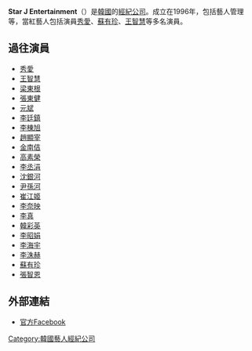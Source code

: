 {{Infobox Company 
|company_name = Star J Entertainment
|company_name_en  = 
|company_logo = 
|company_type = 
|original_text = 
|market_information = 
|foundation = 1996年
|location = {{KOR}}[[首爾特別市|首爾特別市]][[江南區_(首爾)|江南區]]{{link-ko|狎鷗亭路|압구정로}}79路61號
|CEO = 鄭英範
|predecessor = 
|founder = 
|industry = [[流行音樂|流行音樂]]
|products = 
|services = [[音樂專輯|音樂專輯]]
|capital = 
|revenue =
|operating_income =
|profit =
|total_asset =
|net_asset =
|market_value =
|num_employees =
|P/E ratio =
|earnings per share =
|Net asset value =
|accounting_period =
|parent =
|major_shareholder =  
|divisions =
|subsid = 
|homepage = 
|telephone_no = (82)02-515-8494 
|footnotes = 
|slogan = 
|width = 模板寬度
}}

'''Star J Entertainment'''（{{lang-ko|'''스타제이엔터테인먼트'''}}）是[[韓國|韓國]]的[[經紀公司|經紀公司]]。成立在1996年，包括藝人管理等，當紅藝人包括演員[[秀愛|秀愛]]、[[蘇有珍|蘇有珍]]、[[王智慧|王智慧]]等多名演員。

==過往演員==
*[[秀愛|秀愛]]
*[[王智慧|王智慧]]
*[[梁東根|梁東根]]
*[[張東健|張東健]]
*[[元斌|元斌]]
*[[李廷鎮|李廷鎮]]
*[[李棟旭|李棟旭]]
*[[趙顯宰|趙顯宰]]
*[[金南佶|金南佶]]
*[[高素榮|高素榮]]
*[[李丞涓|李丞涓]]
*[[沈銀河|沈銀河]]
*[[尹孫河|尹孫河]]
*[[崔江姬|崔江姬]]
*[[李奈映|李奈映]]
*[[李真|李真]]
*[[韓彩英|韓彩英]]
*[[李昭娟|李昭娟]]
*[[李海宇|李海宇]]
*[[李洙赫|李洙赫]]
*[[蘇有珍|蘇有珍]]
*[[張智恩|張智恩]]

== 外部連結 ==
* {{ko}}[http://www.facebook.com/starjentertainment 官方Facebook]{{Wayback|url=http://www.facebook.com/starjentertainment |date=20180925073836 }}

{{Star J Entertainment}}

[[Category:韓國藝人經紀公司|Category:韓國藝人經紀公司]]